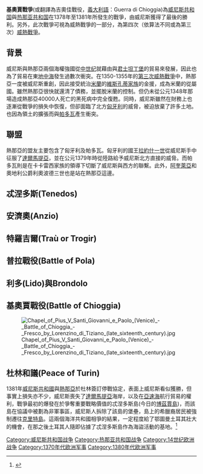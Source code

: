 {{Multiple issues|
{{expand|time=2016-06-02T08:56:31+00:00}}
{{Copyedit|time=2020-02-21T01:51:06+00:00}}
{{Refimprove|time=2020-02-21T01:51:06+00:00}}
}}
'''基奧賈戰爭'''(或翻譯為吉奧佳戰役，[[義大利語|義大利語]]：Guerra di Chioggia)為[[威尼斯共和国|威尼斯共和国]]與[[热那亚共和国|热那亚共和国]]在1378年至1381年所發生的戰爭，由威尼斯獲得了最後的勝利。另外，此次戰爭可視為威熱戰爭的一部分，為第四次（依算法不同或為第三次）[[威熱戰爭|威熱戰爭]]。

== 背景 ==

威尼斯與熱那亞兩個海權強國從[[中世纪|中世纪]]就藉由與[[君士坦丁堡|君士坦丁堡]]的貿易來發展，因此也為了貿易在東[[地中海|地中海]]發生過數次衝突。在1350-1355年的[[第三次威熱戰爭|第三次威熱戰爭]]中，熱那亞一度被威尼斯重創，因此接受統治[[米蘭|米蘭]]的[[維斯孔蒂家族|維斯孔蒂家族]]的金援，成為米蘭的從屬國。雖然熱那亞很快就還清了債務，並擺脫米蘭的控制。但仍未從公元1348年那場造成熱那亞40000人死亡的黑死病中完全復甦。同時，威尼斯雖然在財務上也逐漸從戰爭的損失中恢復，但卻面臨了北方[[匈牙利|匈牙利]]的威脅，被迫放棄了許多土地。也因為領土的擴張而與[[帕多瓦|帕多瓦]]產生衝突。

== 聯盟 ==
熱那亞的盟友主要包含了匈牙利及帕多瓦。匈牙利的國王[[拉約什一世|拉約什一世]]從威尼斯手中征服了[[達爾馬提亞|達爾馬提亞]]，並在公元1379年時從陸路給予威尼斯北方直接的威脅。而帕多瓦則是在卡卡雷西家族的領導下切斷了威尼斯與西方的聯繫。此外，[[阿奎萊亞|阿奎萊亞]]和奧地利公爵利奧波德三世也是站在熱那亞這邊。

== 忒涅多斯(Tenedos) ==



== 安濟奧(Anzio) ==



== 特羅吉爾(Traù or Trogir) ==



== 普拉戰役(Battle of Pola) ==



== 利多(Lido)與Brondolo ==



== 基奧賈戰役(Battle of Chioggia) ==
[[File:Chapel_of_Pius_V_Santi_Giovanni_e_Paolo_(Venice)_-_Battle_of_Chioggia_-_Fresco_by_Lorenzino_di_Tiziano_(late_sixteenth_century).jpg|thumb]]

== 杜林和議(Peace of Turin) ==
1381年[[威尼斯共和國|威尼斯共和國]]與[[熱那亞|熱那亞]]於杜林簽訂停戰協定，表面上威尼斯看似獲勝，但事實上損失亦不少，威尼斯喪失了[[達爾馬提亞|達爾馬提亞]]海岸，以及在[[亞速海|亞速海]]航行貿易的權利，戰爭最初的爆發在於爭奪重要戰略價值的忒涅多斯島(今日的[[博茲賈島|博茲賈島]])，而該島在協議中被劃為非軍事區，威尼斯人拆除了該島的堡壘，島上的希臘裔居民被強制遷往[[克里特島|克里特島]]。這兩個海洋共和國相爭的結果，一定程度給了鄂圖曼土耳其壯大的機會，在那之後土耳其人隨即佔據了忒涅多斯島作為海盜活動的基地。<ref>{{cite book|author1=Roger crowley|title=財富之城–威尼斯共和國的海洋霸權|date=2017|publisher=馬可孛羅文化|location=台北|isbn=978-986-94104-6-5|pages=275}}</ref>

[[Category:威尼斯共和国战争|Category:威尼斯共和国战争]]
[[Category:热那亚共和国战争|Category:热那亚共和国战争]]
[[Category:14世纪欧洲战争|Category:14世纪欧洲战争]]
[[Category:1370年代欧洲军事|Category:1370年代欧洲军事]]
[[Category:1380年代欧洲军事|Category:1380年代欧洲军事]]